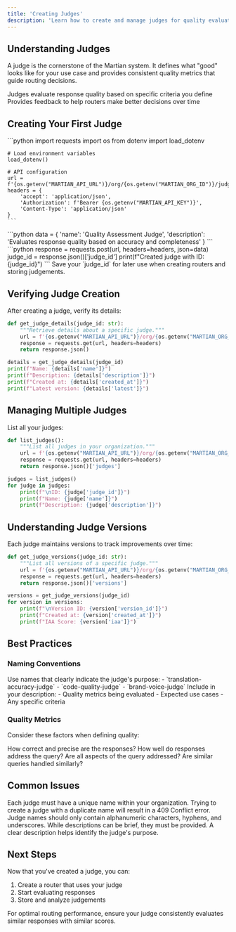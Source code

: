 ```yaml
---
title: 'Creating Judges'
description: 'Learn how to create and manage judges for quality evaluation'
---
```


## Understanding Judges

A judge is the cornerstone of the Martian system. It defines what "good" looks like for your use case and provides consistent quality metrics that guide routing decisions.

<CardGroup cols={2}>
  <Card title="Quality Definition" icon="star">
    Judges evaluate response quality based on specific criteria you define
  </Card>
  <Card title="Feedback Loop" icon="rotate">
    Provides feedback to help routers make better decisions over time
  </Card>
</CardGroup>

## Creating Your First Judge

<Steps>
  <Step title="Initialize Judge Creation">
    ```python
    import requests
    import os
    from dotenv import load_dotenv

    # Load environment variables
    load_dotenv()

    # API configuration
    url = f'{os.getenv("MARTIAN_API_URL")}/org/{os.getenv("MARTIAN_ORG_ID")}/judges'
    headers = {
        'accept': 'application/json',
        'Authorization': f'Bearer {os.getenv("MARTIAN_API_KEY")}',
        'Content-Type': 'application/json'
    }
    ```
  </Step>
  <Step title="Define Judge Parameters">
    ```python
    data = {
        'name': 'Quality Assessment Judge',
        'description': 'Evaluates response quality based on accuracy and completeness'
    }
    ```
  </Step>
  <Step title="Create Judge">
    ```python
    response = requests.post(url, headers=headers, json=data)
    judge_id = response.json()['judge_id']
    print(f"Created judge with ID: {judge_id}")
    ```
  </Step>
</Steps>

<Note>
  Save your `judge_id` for later use when creating routers and storing judgements.
</Note>

## Verifying Judge Creation

After creating a judge, verify its details:

```python
def get_judge_details(judge_id: str):
    """Retrieve details about a specific judge."""
    url = f'{os.getenv("MARTIAN_API_URL")}/org/{os.getenv("MARTIAN_ORG_ID")}/judges/{judge_id}'
    response = requests.get(url, headers=headers)
    return response.json()

details = get_judge_details(judge_id)
print(f"Name: {details['name']}")
print(f"Description: {details['description']}")
print(f"Created at: {details['created_at']}")
print(f"Latest version: {details['latest']}")
```

## Managing Multiple Judges

List all your judges:

```python
def list_judges():
    """List all judges in your organization."""
    url = f'{os.getenv("MARTIAN_API_URL")}/org/{os.getenv("MARTIAN_ORG_ID")}/judges'
    response = requests.get(url, headers=headers)
    return response.json()['judges']

judges = list_judges()
for judge in judges:
    print(f"\nID: {judge['judge_id']}")
    print(f"Name: {judge['name']}")
    print(f"Description: {judge['description']}")
```

## Understanding Judge Versions

Each judge maintains versions to track improvements over time:

```python
def get_judge_versions(judge_id: str):
    """List all versions of a specific judge."""
    url = f'{os.getenv("MARTIAN_API_URL")}/org/{os.getenv("MARTIAN_ORG_ID")}/judges/{judge_id}/versions'
    response = requests.get(url, headers=headers)
    return response.json()['versions']

versions = get_judge_versions(judge_id)
for version in versions:
    print(f"\nVersion ID: {version['version_id']}")
    print(f"Created at: {version['created_at']}")
    print(f"IAA Score: {version['iaa']}")
```

## Best Practices

### Naming Conventions

<AccordionGroup>
  <Accordion title="Descriptive Names">
    Use names that clearly indicate the judge's purpose:
    - `translation-accuracy-judge`
    - `code-quality-judge`
    - `brand-voice-judge`
  </Accordion>
  <Accordion title="Detailed Descriptions">
    Include in your description:
    - Quality metrics being evaluated
    - Expected use cases
    - Any specific criteria
  </Accordion>
</AccordionGroup>

### Quality Metrics

Consider these factors when defining quality:

<CardGroup cols={2}>
  <Card title="Accuracy" icon="bullseye">
    How correct and precise are the responses?
  </Card>
  <Card title="Relevance" icon="arrows-to-dot">
    How well do responses address the query?
  </Card>
  <Card title="Completeness" icon="square-check">
    Are all aspects of the query addressed?
  </Card>
  <Card title="Consistency" icon="equals">
    Are similar queries handled similarly?
  </Card>
</CardGroup>

## Common Issues

<AccordionGroup>
  <Accordion title="Duplicate Names">
    Each judge must have a unique name within your organization. Trying to create a judge with a duplicate name will result in a 409 Conflict error.
  </Accordion>
  <Accordion title="Invalid Characters">
    Judge names should only contain alphanumeric characters, hyphens, and underscores.
  </Accordion>
  <Accordion title="Missing Description">
    While descriptions can be brief, they must be provided. A clear description helps identify the judge's purpose.
  </Accordion>
</AccordionGroup>

## Next Steps

Now that you've created a judge, you can:
1. Create a router that uses your judge
2. Start evaluating responses
3. Store and analyze judgements

<Note>
  For optimal routing performance, ensure your judge consistently evaluates similar responses with similar scores.
</Note>